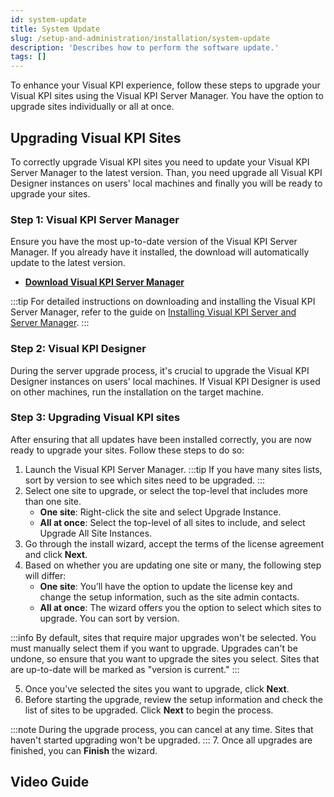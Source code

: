 ```yaml
---
id: system-update
title: System Update
slug: /setup-and-administration/installation/system-update
description: 'Describes how to perform the software update.'
tags: []
---
```



To enhance your Visual KPI experience, follow these steps to upgrade your Visual KPI sites using the Visual KPI Server Manager. You have the option to upgrade sites individually or all at once.

## Upgrading Visual KPI Sites

To correctly upgrade Visual KPI sites you need to update your Visual KPI Server Manager to the latest version. Than, you need upgrade all Visual KPI Designer instances on users' local machines and finally you will be ready to upgrade your sites.

### Step 1: Visual KPI Server Manager

Ensure you have the most up-to-date version of the Visual KPI Server Manager. If you already have it installed, the download will automatically update to the latest version.

- **[Download Visual KPI Server Manager](https://www.transpara.com/software-downloads/)**

:::tip
For detailed instructions on downloading and installing the Visual KPI Server Manager, refer to the guide on [Installing Visual KPI Server and Server Manager](/docs/setup-and-administration/installation/install-visual-kpi).
:::

### Step 2: Visual KPI Designer

During the server upgrade process, it's crucial to upgrade the Visual KPI Designer instances on users' local machines. If Visual KPI Designer is used on other machines, run the installation on the target machine.

### Step 3: Upgrading Visual KPI sites

After ensuring that all updates have been installed correctly, you are now ready to upgrade your sites. Follow these steps to do so:

1. Launch the Visual KPI Server Manager.
:::tip
If you have many sites lists, sort by version to see which sites need to be upgraded.
:::
2. Select one site to upgrade, or select the top-level that includes more than one site.
    - **One site**: Right-click the site and select Upgrade Instance.
    - **All at once**: Select the top-level of all sites to include, and select Upgrade All Site Instances.
3. Go through the install wizard, accept the  terms of the license agreement and click **Next**.
4. Based on whether you are updating one site or many, the following step will differ:
    - **One site**: You’ll have the option to update the license key and change the setup information, such as the site admin contacts.
    - **All at once**: The wizard offers you the option to select which sites to upgrade. You can sort by version.

:::info
By default, sites that require major upgrades won't be selected. You must manually select them if you want to upgrade. Upgrades can't be undone, so ensure that you want to upgrade the sites you select. Sites that are up-to-date will be marked as "version is current."
:::

5. Once you’ve selected the sites you want to upgrade, click **Next**.
6. Before starting the upgrade, review the setup information and check the list of sites to be upgraded. Click **Next** to begin the process.

:::note
During the upgrade process, you can cancel at any time. Sites that haven't started upgrading won't be upgraded.
:::
7. Once all upgrades are finished, you can **Finish** the wizard.

## Video Guide

<IframeComponent 
  src="https://www.youtube.com/embed/DU8Vxl_SDLc"
/>